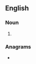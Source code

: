 ==English==

===Noun===
{{head|en|noun form}}

# {{plural of|en|cowbane}}

===Anagrams===
* {{anagrams|en|a=abcenosw|Boscawen}}
